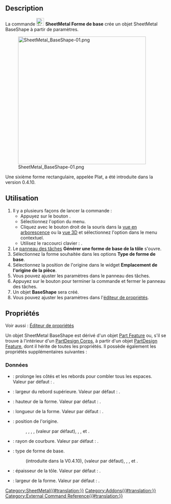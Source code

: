 {{UnfinishedDocu}}
<languages/>

{{Docnav/fr
|[[SheetMetal_Forming/fr|Emboutir]]
|
|[[SheetMetal_Workbench/fr|Atelier SheetMetal]]
|IconL=SheetMetal_Forming.svg
|IconR=
|IconC=Sheetmetal_workbench_icon.svg
}}

{{GuiCommand/fr
|Name=SheetMetal BaseShape
|Name/fr=SheetMetal Forme de base
|MenuLocation=SheetMetal → Créer une forme de base
|Workbenches=[[SheetMetal_Workbench/fr|SheetMetal]]
|Version=0.3.10
|Shortcut={{KEY|H}}
}}

==Description==

La commande [[Image:SheetMetal_BaseShape.svg|24px]] '''SheetMetal Forme de base''' crée un objet SheetMetal BaseShape à partir de paramètres.

[[Image:SheetMetal_BaseShape-01.png|400px]]

{{Caption|Les cinq formes de base disponibles : forme en L, forme en U, forme en baignoire, forme en chapeau et boîte}}

Une sixième forme rectangulaire, appelée Plat, a été introduite dans la version 0.4.10.

<span id="Usage"></span>
==Utilisation==

# Il y a plusieurs façons de lancer la commande :
#* Appuyez sur le bouton {{Button|[[Image:SheetMetal_BaseShape.svg|16px]] [[SheetMetal_BaseShape/fr|Créer une forme de base]]}}.
#* Sélectionnez l'option {{MenuCommand|SheetMetal → [[Image:SheetMetal_BaseShape.svg|16px]] Créer une forme de base}} du menu.
#* Cliquez avec le bouton droit de la souris dans la [[Tree_view/fr|vue en arborescence]] ou la [[3D_view/fr|vue 3D]] et sélectionnez l'option {{MenuCommand|SheetMetal → [[Image:SheetMetal_BaseShape.svg|16px]] Créer une forme de base}} dans le menu contextuel.
#* Utilisez le raccourci clavier : {{KEY|H}}.
# Le [[Task_panel/fr|panneau des tâches]] '''Générer une forme de base de la tôle''' s'ouvre.
# Sélectionnez la forme souhaitée dans les options '''Type de forme de base'''.
# Sélectionnez la position de l'origine dans le widget '''Emplacement de l'origine de la pièce'''.
# Vous pouvez ajuster les paramètres dans le panneau des tâches.
# Appuyez sur le bouton {{Button|OK}} pour terminer la commande et fermer le panneau des tâches.
# Un objet '''BaseShape''' sera créé.
# Vous pouvez ajuster les paramètres dans l'[[Property_editor/fr|éditeur de propriétés]].

<span id="Properties"></span>
==Propriétés==

Voir aussi : [[Property_editor/fr|Éditeur de propriétés]]

Un objet SheetMetal BaseShape est dérivé d'un objet [[Part_Feature/fr|Part Feature]] ou, s'il se trouve à l'intérieur d'un [[PartDesign_Body/fr|PartDesign Corps]], à partir d'un objet [[PartDesign_Feature/fr|PartDesign Feature]], dont il hérite de toutes les propriétés. Il possède également les propriétés supplémentaires suivantes :

<span id="Data"></span>
===Données===

{{Properties_Title|Parameters}}

* {{PropertyData|fill Gaps|Bool}} : prolonge les côtés et les rebords pour combler tous les espaces. Valeur par défaut : {{TRUE}}.
* {{PropertyData|flangeWidth|Length}} : largeur du rebord supérieure. Valeur par défaut : {{Value|5,00 mm}}.
* {{PropertyData|height|Length}} : hauteur de la forme. Valeur par défaut : {{Value|10,00 mm}}.
* {{PropertyData|length|Length}} : longueur de la forme. Valeur par défaut : {{Value|30,00 mm}}.
* {{PropertyData|origin Loc|Enumeration}} : position de l'origine.
*:  {{Value|-X,-Y}}, {{Value|-X,0}}, {{Value|-X,+Y}}, {{Value|0,-Y}}, {{Value|0,0}} (valeur par défaut), {{Value|0,+Y}}, {{Value|+X,-Y}}, {{Value|+X,0}} et {{Value|+X,+Y}}.
* {{PropertyData|radius|Length}} : rayon de courbure. Valeur par défaut : {{Value|1,00 mm}}.
* {{PropertyData|shape Type|Enumeration}} : type de forme de base.
*: {{Value|Flat}} (introduite dans la V0.4.10), {{Value|L-Shape}} (valeur par défaut), {{Value|U-Shape}}, {{Value|Tub}}, {{Value|Hat}} et {{Value|Box}}.
* {{PropertyData|thickness|Length}} : épaisseur de la tôle. Valeur par défaut : {{Value|1,00 mm}}.
* {{PropertyData|width|Length}} : largeur de la forme. Valeur par défaut : {{Value|20,00 mm}}.


{{Docnav/fr
|[[SheetMetal_Forming/fr|Emboutir]]
|
|[[SheetMetal_Workbench/fr|Atelier SheetMetal]]
|IconL=SheetMetal_Forming.svg
|IconR=
|IconC=Sheetmetal_workbench_icon.svg
}}

[[Category:SheetMetal{{#translation:}}]]
[[Category:Addons{{#translation:}}]]
[[Category:External Command Reference{{#translation:}}]]